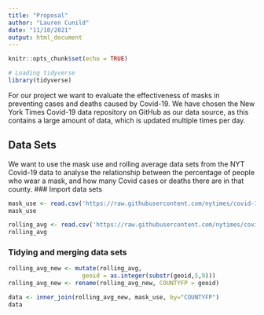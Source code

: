 ```yaml
---
title: "Proposal"
author: "Lauren Cunild"
date: "11/10/2021"
output: html_document
---
```


```r
knitr::opts_chunk$set(echo = TRUE)
```

```r
# Loading tidyverse
library(tidyverse)
```
For our project we want to evaluate the effectiveness of masks in preventing cases and deaths caused by Covid-19. We have chosen the New York Times Covid-19 data repository on GitHub as our data source, as this contains a large amount of data, which is updated multiple times per day.

## Data Sets
We want to use the mask use and rolling average data sets from the NYT Covid-19 data to analyse the relationship between the percentage of people who wear a mask, and how many Covid cases or deaths there are in that county. 
### Import data sets
```r
mask_use <- read.csv('https://raw.githubusercontent.com/nytimes/covid-19-data/master/mask-use/mask-use-by-county.csv')
mask_use
```
```r
rolling_avg <- read.csv('https://raw.githubusercontent.com/nytimes/covid-19-data/master/rolling-averages/us-counties-2021.csv')
rolling_avg
```
### Tidying and merging data sets
```r
rolling_avg_new <- mutate(rolling_avg,
                     geoid = as.integer(substr(geoid,5,9)))
rolling_avg_new <- rename(rolling_avg_new, COUNTYFP = geoid)
```

```r
data <- inner_join(rolling_avg_new, mask_use, by="COUNTYFP")
data
```
